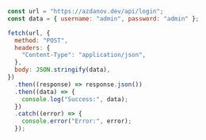 ```javascript
const url = "https://azdanov.dev/api/login";
const data = { username: "admin", password: "admin" };

fetch(url, {
  method: "POST",
  headers: {
    "Content-Type": "application/json",
  },
  body: JSON.stringify(data),
})
  .then((response) => response.json())
  .then((data) => {
    console.log("Success:", data);
  })
  .catch((error) => {
    console.error("Error:", error);
  });
```
